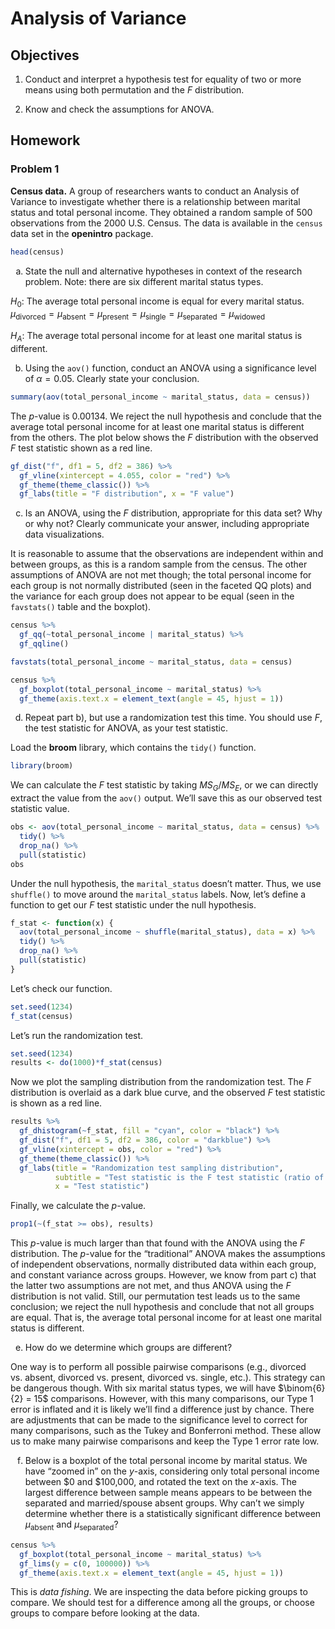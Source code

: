 # Analysis of Variance {#ANOVA}

## Objectives

1) Conduct and interpret a hypothesis test for equality of two or more means using both permutation and the $F$ distribution.   

2) Know and check the assumptions for ANOVA.  


## Homework  

### Problem 1  

**Census data.** A group of researchers wants to conduct an Analysis of Variance to investigate whether there is a relationship between marital status and total personal income. They obtained a random sample of 500 observations from the 2000 U.S. Census. The data is available in the `census` data set in the **openintro** package. 

```r
head(census)
```

a. State the null and alternative hypotheses in context of the research problem. Note: there are six different marital status types.  

$H_0$: The average total personal income is equal for every marital status. $\mu_{\text{divorced}} = \mu_{\text{absent}} = \mu_{\text{present}} = \mu_{\text{single}} = \mu_{\text{separated}} = \mu_{\text{widowed}}$  

$H_A$: The average total personal income for at least one marital status is different. 

b. Using the `aov()` function, conduct an ANOVA using a significance level of $\alpha = 0.05$. Clearly state your conclusion. 

```r
summary(aov(total_personal_income ~ marital_status, data = census))
```

The $p$-value is 0.00134. We reject the null hypothesis and conclude that the average total personal income for at least one marital status is different from the others. The plot below shows the $F$ distribution with the observed $F$ test statistic shown as a red line.  

```r
gf_dist("f", df1 = 5, df2 = 386) %>%
  gf_vline(xintercept = 4.055, color = "red") %>%
  gf_theme(theme_classic()) %>%
  gf_labs(title = "F distribution", x = "F value")
```


c. Is an ANOVA, using the $F$ distribution, appropriate for this data set?  Why or why not? Clearly communicate your answer, including appropriate data visualizations.  

It is reasonable to assume that the observations are independent within and between groups, as this is a random sample from the census. The other assumptions of ANOVA are not met though; the total personal income for each group is not normally distributed (seen in the faceted QQ plots) and the variance for each group does not appear to be equal (seen in the `favstats()` table and the boxplot). 

```r
census %>%
  gf_qq(~total_personal_income | marital_status) %>%
  gf_qqline()
```

```r
favstats(total_personal_income ~ marital_status, data = census)
```

```r
census %>%
  gf_boxplot(total_personal_income ~ marital_status) %>%
  gf_theme(axis.text.x = element_text(angle = 45, hjust = 1))
```


d. Repeat part b), but use a randomization test this time. You should use $F$, the test statistic for ANOVA, as your test statistic.  

Load the **broom** library, which contains the `tidy()` function. 

```r
library(broom)
```

We can calculate the $F$ test statistic by taking $MS_G / MS_E$, or we can directly extract the value from the `aov()` output. We'll save this as our observed test statistic value. 

```r
obs <- aov(total_personal_income ~ marital_status, data = census) %>%
  tidy() %>%
  drop_na() %>%
  pull(statistic)
obs 
```

Under the null hypothesis, the `marital_status` doesn't matter. Thus, we use `shuffle()` to move around the `marital_status` labels. Now, let's define a function to get our $F$ test statistic under the null hypothesis.  

```r
f_stat <- function(x) {
  aov(total_personal_income ~ shuffle(marital_status), data = x) %>%
  tidy() %>%
  drop_na() %>%
  pull(statistic)
}
```

Let's check our function. 

```r
set.seed(1234)
f_stat(census)
```

Let's run the randomization test.  

```r
set.seed(1234)
results <- do(1000)*f_stat(census)
```

Now we plot the sampling distribution from the randomization test. The $F$ distribution is overlaid as a dark blue curve, and the observed $F$ test statistic is shown as a red line. 

```r
results %>%
  gf_dhistogram(~f_stat, fill = "cyan", color = "black") %>%
  gf_dist("f", df1 = 5, df2 = 386, color = "darkblue") %>%
  gf_vline(xintercept = obs, color = "red") %>%
  gf_theme(theme_classic()) %>%
  gf_labs(title = "Randomization test sampling distribution",
          subtitle = "Test statistic is the F test statistic (ratio of variances)",
          x = "Test statistic")
```

Finally, we calculate the $p$-value. 

```r
prop1(~(f_stat >= obs), results)
```

This $p$-value is much larger than that found with the ANOVA using the $F$ distribution. The $p$-value for the "traditional" ANOVA makes the assumptions of independent observations, normally distributed data within each group, and constant variance across groups. However, we know from part c) that the latter two assumptions are not met, and thus ANOVA using the $F$ distribution is not valid. Still, our permutation test leads us to the same conclusion; we reject the null hypothesis and conclude that not all groups are equal. That is, the average total personal income for at least one marital status is different. 


e. How do we determine which groups are different? 

One way is to perform all possible pairwise comparisons (e.g., divorced vs. absent, divorced vs. present, divorced vs. single, etc.). This strategy can be dangerous though. With six marital status types, we will have $\binom{6}{2} = 15$ comparisons. However, with this many comparisons, our Type 1 error is inflated and it is likely we'll find a difference just by chance. There are adjustments that can be made to the significance level to correct for many comparisons, such as the Tukey and Bonferroni method. These allow us to make many pairwise comparisons and keep the Type 1 error rate low.  


f. Below is a boxplot of the total personal income by marital status. We have "zoomed in" on the $y$-axis, considering only total personal income between \$0 and \$100,000, and rotated the text on the $x$-axis. The largest difference between sample means appears to be between the separated and married/spouse absent groups. Why can't we simply determine whether there is a statistically significant difference between $\mu_{\text{absent}}$ and $\mu_{\text{separated}}$? 

```r
census %>%
  gf_boxplot(total_personal_income ~ marital_status) %>%
  gf_lims(y = c(0, 100000)) %>%
  gf_theme(axis.text.x = element_text(angle = 45, hjust = 1))
```

This is *data fishing*. We are inspecting the data before picking groups to compare. We should test for a difference among all the groups, or choose groups to compare before looking at the data.


